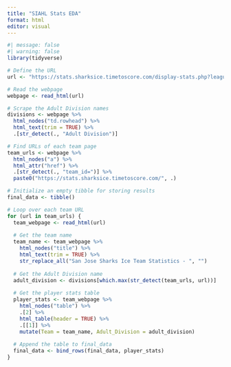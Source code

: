 ```yaml
---
title: "SIAHL Stats EDA"
format: html
editor: visual
---
```


```r
#| message: false
#| warning: false
library(tidyverse)
```

```r
# Define the URL
url <- "https://stats.sharksice.timetoscore.com/display-stats.php?league=1&season=56"

# Read the webpage
webpage <- read_html(url)

# Scrape the Adult Division names
divisions <- webpage %>%
  html_nodes("td.rowhead") %>%
  html_text(trim = TRUE) %>%
  .[str_detect(., "Adult Division")]

# Find URLs of each team page
team_urls <- webpage %>%
  html_nodes("a") %>%
  html_attr("href") %>%
  .[str_detect(., "team_id=")] %>%
  paste0("https://stats.sharksice.timetoscore.com/", .)

# Initialize an empty tibble for storing results
final_data <- tibble()

# Loop over each team URL
for (url in team_urls) {
  team_webpage <- read_html(url)
  
  # Get the team name
  team_name <- team_webpage %>%
    html_nodes("title") %>%
    html_text(trim = TRUE) %>%
    str_replace_all("San Jose Sharks Ice Team Statistics - ", "")
  
  # Get the Adult Division name
  adult_division <- divisions[which.max(str_detect(team_urls, url))]
  
  # Get the player stats table
  player_stats <- team_webpage %>%
    html_nodes("table") %>%
    .[2] %>%
    html_table(header = TRUE) %>%
    .[[1]] %>%
    mutate(Team = team_name, Adult_Division = adult_division)
  
  # Append the table to final_data
  final_data <- bind_rows(final_data, player_stats)
}
```
